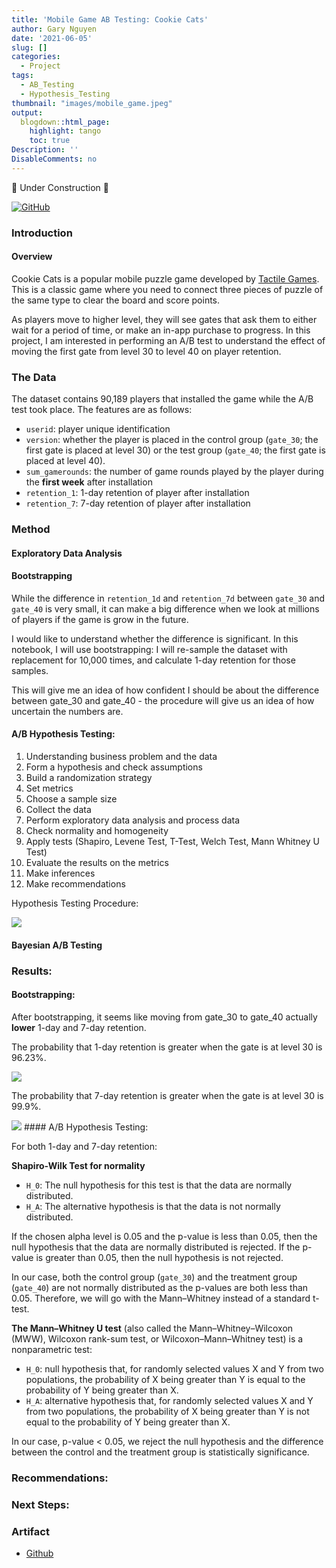 ```yaml
---
title: 'Mobile Game AB Testing: Cookie Cats'
author: Gary Nguyen
date: '2021-06-05'
slug: []
categories:
  - Project
tags:
  - AB_Testing
  - Hypothesis_Testing
thumbnail: "images/mobile_game.jpeg"
output:
  blogdown::html_page:
    highlight: tango
    toc: true
Description: ''
DisableComments: no
---
```


🚧 Under Construction 🚧

[![GitHub](https://img.shields.io/badge/GitHub-View_on_GitHub-blue?logo=GitHub)](https://github.com/hnguyen1174/cookie_cats_ab_testing)

### Introduction

#### Overview

Cookie Cats is a popular mobile puzzle game developed by [Tactile Games](https://tactilegames.com/). This is a classic game where you need to connect three pieces of puzzle of the same type to clear the board and score points.

As players move to higher level, they will see gates that ask them to either wait for a period of time, or make an in-app purchase to progress. In this project, I am interested in performing an A/B test to understand the effect of moving the first gate from level 30 to level 40 on player retention.

### The Data

The dataset contains 90,189 players that installed the game while the A/B test took place. The features are as follows:

* `userid`: player unique identification
* `version`: whether the player is placed in the control group (`gate_30`; the first gate is placed at level 30) or the test group (`gate_40`; the first gate is placed at level 40).
* `sum_gamerounds`: the number of game rounds played by the player during the **first week** after installation
* `retention_1`: 1-day retention of player after installation
* `retention_7`: 7-day retention of player after installation

### Method

#### Exploratory Data Analysis

#### Bootstrapping

While the difference in `retention_1d` and `retention_7d` between `gate_30` and `gate_40` is very small, it can make a big difference when we look at millions of players if the game is grow in the future.

I would like to understand whether the difference is significant. In this notebook, I will use bootstrapping: I will re-sample the dataset with replacement for 10,000 times, and calculate 1-day retention for those samples.

This will give me an idea of how confident I should be about the difference between gate_30 and gate_40 - the procedure will give us an idea of how uncertain the numbers are.

#### A/B Hypothesis Testing:

1. Understanding business problem and the data
2. Form a hypothesis and check assumptions
3. Build a randomization strategy
4. Set metrics
5. Choose a sample size
6. Collect the data
7. Perform exploratory data analysis and process data
8. Check normality and homogeneity
9. Apply tests (Shapiro, Levene Test, T-Test, Welch Test, Mann Whitney U Test)
10. Evaluate the results on the metrics
11. Make inferences
12. Make recommendations

Hypothesis Testing Procedure:

![](ab_test.png)

#### Bayesian A/B Testing

### Results:

#### Bootstrapping:

After bootstrapping, it seems like moving from gate_30 to gate_40 actually **lower** 1-day and 7-day retention.

The probability that 1-day retention is greater when the gate is at level 30 is 96.23%.

![](1_day_ret_bs_density.png)

The probability that 7-day retention is greater when the gate is at level 30 is 99.9%.

![](7_day_ret_bs_density.png)
#### A/B Hypothesis Testing:

For both 1-day and 7-day retention:

**Shapiro-Wilk Test for normality**

* `H_0`: The null hypothesis for this test is that the data are normally distributed.
* `H_A`: The alternative hypothesis is that the data is not normally distributed.

If the chosen alpha level is 0.05 and the p-value is less than 0.05, then the null hypothesis that the data are normally distributed is rejected. If the p-value is greater than 0.05, then the null hypothesis is not rejected.

In our case, both the control group (`gate_30`) and the treatment group (`gate_40`) are not normally distributed as the p-values are both less than 0.05. Therefore, we will go with the Mann–Whitney instead of a standard t-test. 

**The Mann–Whitney U test** 
(also called the Mann–Whitney–Wilcoxon (MWW), Wilcoxon rank-sum test, or Wilcoxon–Mann–Whitney test) is a nonparametric test:

* `H_0`: null hypothesis that, for randomly selected values X and Y from two populations, the probability of X being greater than Y is equal to the probability of Y being greater than X.
* `H_A`: alternative hypothesis that, for randomly selected values X and Y from two populations, the probability of X being greater than Y is not equal to the probability of Y being greater than X.

In our case, p-value < 0.05, we reject the null hypothesis and the difference between the control and the treatment group is statistically significance.

### Recommendations:

### Next Steps:

### Artifact

* [Github](https://github.com/hnguyen1174/cookie_cats_ab_testing)







